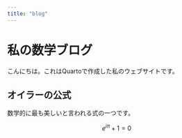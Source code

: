 ```yaml
---
title: "blog"
---
```


# 私の数学ブログ

こんにちは。これはQuartoで作成した私のウェブサイトです。

## オイラーの公式

数学的に最も美しいと言われる式の一つです。

$$e^{i\pi} + 1 = 0$$


